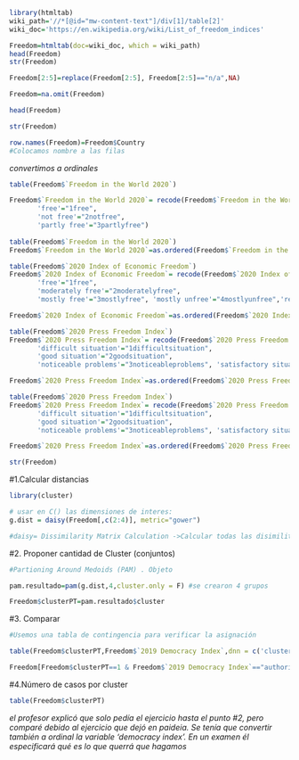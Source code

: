```r
library(htmltab)
wiki_path='//*[@id="mw-content-text"]/div[1]/table[2]'
wiki_doc='https://en.wikipedia.org/wiki/List_of_freedom_indices'

Freedom=htmltab(doc=wiki_doc, which = wiki_path)
head(Freedom)
str(Freedom)
```

```r
Freedom[2:5]=replace(Freedom[2:5], Freedom[2:5]=="n/a",NA)

```

```r
Freedom=na.omit(Freedom)

head(Freedom)
```

```r
str(Freedom)
```


```r
row.names(Freedom)=Freedom$Country
#Colocamos nombre a las filas
```


*convertimos a ordinales*
```r
table(Freedom$`Freedom in the World 2020`)

Freedom$`Freedom in the World 2020`= recode(Freedom$`Freedom in the World 2020`,
       'free'="1free",
       'not free'="2notfree",
       'partly free'="3partlyfree")
       
table(Freedom$`Freedom in the World 2020`)
Freedom$`Freedom in the World 2020`=as.ordered(Freedom$`Freedom in the World 2020`)

```
```r
table(Freedom$`2020 Index of Economic Freedom`)
Freedom$`2020 Index of Economic Freedom`= recode(Freedom$`2020 Index of Economic Freedom`,
       'free'="1free",
       'moderately free'="2moderatelyfree",
       'mostly free'="3mostlyfree", 'mostly unfree'="4mostlyunfree",'repressed'="5repressed")

Freedom$`2020 Index of Economic Freedom`=as.ordered(Freedom$`2020 Index of Economic Freedom`)
```


```r
table(Freedom$`2020 Press Freedom Index`)
Freedom$`2020 Press Freedom Index`= recode(Freedom$`2020 Press Freedom Index`,
       'difficult situation'="1difficultsituation",
       'good situation'="2goodsituation",
       'noticeable problems'="3noticeableproblems", 'satisfactory situation'="4satisfactorysituation",'very serious situation'="5veryserioussituation")

Freedom$`2020 Press Freedom Index`=as.ordered(Freedom$`2020 Press Freedom Index`)
```
```r
table(Freedom$`2020 Press Freedom Index`)
Freedom$`2020 Press Freedom Index`= recode(Freedom$`2020 Press Freedom Index`,
       'difficult situation'="1difficultsituation",
       'good situation'="2goodsituation",
       'noticeable problems'="3noticeableproblems", 'satisfactory situation'="4satisfactorysituation",'very serious situation'="5veryserioussituation")

Freedom$`2020 Press Freedom Index`=as.ordered(Freedom$`2020 Press Freedom Index`)
```

```r
str(Freedom)
```



#1.Calcular distancias

```r
library(cluster)

# usar en C() las dimensiones de interes:
g.dist = daisy(Freedom[,c(2:4)], metric="gower")

#daisy= Dissimilarity Matrix Calculation ->Calcular todas las disimilitudes (distancias) por pares entre las observaciones del conjunto de datos
```


#2. Proponer cantidad de Cluster (conjuntos)

```r
#Partioning Around Medoids (PAM) . Objeto

pam.resultado=pam(g.dist,4,cluster.only = F) #se crearon 4 grupos

Freedom$clusterPT=pam.resultado$cluster
```


#3. Comparar

```r
#Usemos una tabla de contingencia para verificar la asignación

table(Freedom$clusterPT,Freedom$`2019 Democracy Index`,dnn = c('clusterPT','Democracy Index'))
```

```r

Freedom[Freedom$clusterPT==1 & Freedom$`2019 Democracy Index`=="authoritarian regime",'Country']

```

#4.Número de casos por cluster
```r
table(Freedom$clusterPT)
```

*el profesor explicó que solo pedía el ejercicio hasta el punto #2, pero comparé debido al ejercicio que dejó en paideia. Se tenía que convertir también a ordinal la variable 'democracy index'. En un examen él especificará qué es lo que querrá que hagamos*